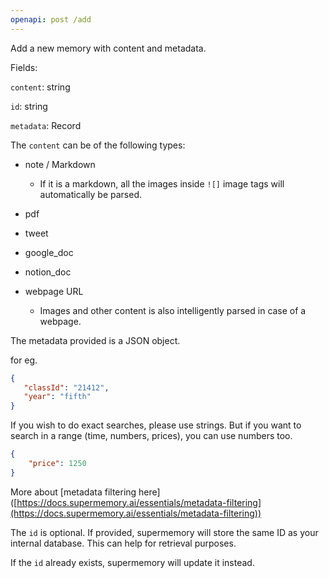 ```yaml
---
openapi: post /add
---
```


Add a new memory with content and metadata.

Fields:

`content`: string

`id`: string

`metadata`: Record

The `content` can be of the following types:

- note / Markdown
    
    - If it is a markdown, all the images inside `![]` image tags will automatically be parsed.
        
- pdf
    
- tweet
    
- google_doc
    
- notion_doc
    
- webpage URL
    
    - Images and other content is also intelligently parsed in case of a webpage.
        

The metadata provided is a JSON object.

for eg.

``` json
{
   "classId": "21412",
   "year": "fifth"
}

 ```

If you wish to do exact searches, please use strings. But if you want to search in a range (time, numbers, prices), you can use numbers too.

``` json
{
    "price": 1250
}

 ```

More about \[metadata filtering here\]([https://docs.supermemory.ai/essentials/metadata-filtering](https://docs.supermemory.ai/essentials/metadata-filtering))

The `id` is optional. If provided, supermemory will store the same ID as your internal database. This can help for retrieval purposes.

If the `id` already exists, supermemory will update it instead.